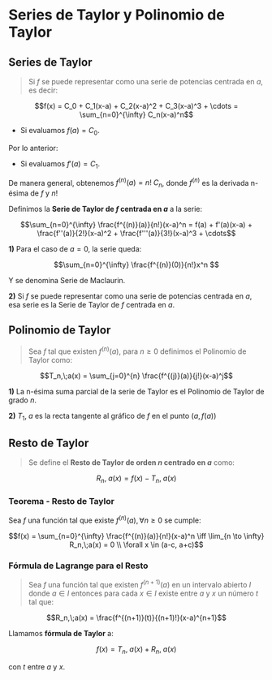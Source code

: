 # Series de Taylor y Polinomio de Taylor

## Series de Taylor

> Si $f$ se puede representar como una serie de potencias centrada en $a$, es decir: 

```math 
f(x) = C_0 + C_1(x-a) + C_2(x-a)^2 + C_3(x-a)^3 + \cdots = \sum_{n=0}^{\infty} C_n(x-a)^n
```

- Si evaluamos $f(a) = C_0$. 

Por lo anterior: 

- Si evaluamos $f'(a) = C_1$.

De manera general, obtenemos $f^{(n)}(a) = n!\;C_n$, donde $f^{(n)}$ es la derivada n-ésima de $f$ y $n!$ 

Definimos la **Serie de Taylor de $f$ centrada en $a$** a la serie:

```math 
\sum_{n=0}^{\infty} \frac{f^{(n)}(a)}{n!}(x-a)^n = f(a) + f'(a)(x-a) + \frac{f''(a)}{2!}(x-a)^2 + \frac{f'''(a)}{3!}(x-a)^3 + \cdots
```

**1)** Para el caso de $a=0$, la serie queda: 

```math
\sum_{n=0}^{\infty} \frac{f^{(n)}(0)}{n!}x^n 
```

Y se denomina Serie de Maclaurin. 

**2)** Si $f$ se puede representar como una serie de potencias centrada en $a$, esa serie es la Serie de Taylor de $f$ centrada en $a$.

## Polinomio de Taylor

> Sea $f$ tal que existen $f^{(n)}(a)$, para $n \geq 0$ definimos el Polinomio de Taylor como: 

```math
T_n,\;a(x) = \sum_{j=0}^{n} \frac{f^{(j)}(a)}{j!}(x-a)^j
```

**1)** La n-ésima suma parcial de la serie de Taylor es el Polinomio de Taylor de grado $n$. 

**2)** $T_1,\;a$ es la recta tangente al gráfico de $f$ en el punto $(a, f(a))$

## Resto de Taylor 

> Se define el **Resto de Taylor de orden $n$ centrado en $a$** como: 

```math
R_n,\;a(x) = f(x) - T_n,\;a(x) 
```

### Teorema - Resto de Taylor

Sea $f$ una función tal que existe $f^{(n)}(a), \forall n \geq 0$ se cumple: 

```math
f(x) = \sum_{n=0}^{\infty} \frac{f^{(n)}(a)}{n!}(x-a)^n \iff \lim_{n \to \infty} R_n,\;a(x) = 0 \\
\forall x \in (a-c, a+c)
```

### Fórmula de Lagrange para el Resto 

> Sea $f$ una función tal que existen $f^{(n+1)}(a)$ en un intervalo abierto $I$ donde $a \in I$ entonces para cada $x \in I$ existe entre $a$ y $x$ un número $t$ tal que: 

```math
R_n,\;a(x) = \frac{f^{(n+1)}(t)}{(n+1)!}(x-a)^{n+1}
```

Llamamos **fórmula de Taylor** a: 

```math
f(x) = T_n,\;a(x) + R_n,\;a(x)
```

con $t$ entre $a$ y $x$. 